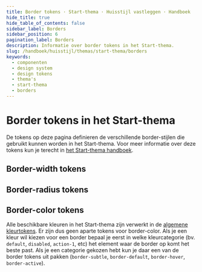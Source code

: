 ```yaml
---
title: Border tokens · Start-thema · Huisstijl vastleggen · Handboek
hide_title: true
hide_table_of_contents: false
sidebar_label: Borders
sidebar_position: 6
pagination_label: Borders
description: Informatie over border tokens in het Start-thema.
slug: /handboek/huisstijl/themas/start-thema/borders
keywords:
  - componenten
  - design system
  - design tokens
  - thema's
  - start-thema
  - borders
---
```



# Border tokens in het Start-thema

De tokens op deze pagina definieren de verschillende border-stijlen die gebruikt kunnen worden in het Start-thema. Voor meer informatie over deze tokens kun je terecht in [het Start-thema handboek](/handboek/huisstijl/themas/start-thema).

## Border-width tokens

<CommonDesignTokensTable type="border-width" maxPathLength={3} />

## Border-radius tokens

<CommonDesignTokensTable type="border-radius" maxPathLength={3} />

## Border-color tokens

Alle beschikbare kleuren in het Start-thema zijn verwerkt in de [algemene kleurtokens](./kleuren). Er zijn dus geen aparte tokens voor border-color. Als je een kleur wil kiezen voor een border bepaal je eerst in welke kleurcategorie (bv. `default`, `disabled`, `action-1`, etc) het element waar de border op komt het beste past. Als je een categorie gekozen hebt kun je daar een van de border tokens uit pakken (`border-subtle`, `border-default`, `border-hover`, `border-active`).
